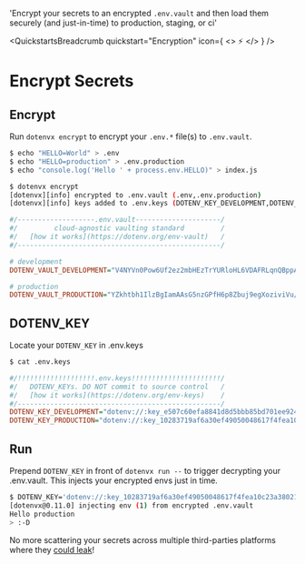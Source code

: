 
  'Encrypt your secrets to an encrypted `.env.vault` and then load them securely (and just-in-time) to production, staging, or ci'

<QuickstartsBreadcrumb quickstart="Encryption" icon={
  <>
    ⚡️
  </>
} />
# Encrypt Secrets
<GuideHeading lead={description} />

## Encrypt

Run `dotenvx encrypt` to encrypt your `.env.*` file(s) to `.env.vault`.

```bash {{ title: "dotenvx encrypt" }}
$ echo "HELLO=World" > .env
$ echo "HELLO=production" > .env.production
$ echo "console.log('Hello ' + process.env.HELLO)" > index.js

$ dotenvx encrypt
[dotenvx][info] encrypted to .env.vault (.env,.env.production)
[dotenvx][info] keys added to .env.keys (DOTENV_KEY_DEVELOPMENT,DOTENV_KEY_PRODUCTION)
```
```ini {{ title: '.env.vault' }}
#/-------------------.env.vault---------------------/
#/         cloud-agnostic vaulting standard         /
#/   [how it works](https://dotenv.org/env-vault)   /
#/--------------------------------------------------/

# development
DOTENV_VAULT_DEVELOPMENT="V4NYVn0Pow6Uf2ez2mbHEzTrYURloHL6VDAFRLqnQBppA/OmHI5x5AXoxCMVor7wOg=="

# production
DOTENV_VAULT_PRODUCTION="YZkhtbh1IlzBgIamAAsG5nzGPfH6p8Zbuj9egXoziviVu/eYIyNjJWtIYyhiW/vHhFbqbsvo5+P9b27OC6ZC7qU="
```

## DOTENV_KEY

Locate your `DOTENV_KEY` in .env.keys

```bash {{ title: "cat .env.keys" }}
$ cat .env.keys
```
```ini {{ title: '.env.keys' }}
#/!!!!!!!!!!!!!!!!!!!.env.keys!!!!!!!!!!!!!!!!!!!!!!/
#/   DOTENV_KEYs. DO NOT commit to source control   /
#/   [how it works](https://dotenv.org/env-keys)    /
#/--------------------------------------------------/
DOTENV_KEY_DEVELOPMENT="dotenv://:key_e507c60efa8841d8d5bbb85bd701ee92406cf3b06506d1d80f1553c2a72791e4@dotenvx.com/vault/.env.vault?environment=development"
DOTENV_KEY_PRODUCTION="dotenv://:key_10283719af6a30ef49050048617f4fea10c23a38021fbebeb9fd858caa01852e@dotenvx.com/vault/.env.vault?environment=production"
```

## Run

Prepend `DOTENV_KEY` in front of `dotenvx run --` to trigger decrypting your .env.vault. This injects your encrypted envs just in time.

```bash {{ title: "DOTENV_KEY={key} dotenvx run -- command" }}
$ DOTENV_KEY='dotenv://:key_10283719af6a30ef49050048617f4fea10c23a38021fbebeb9fd858caa01852e@dotenvx.com/vault/.env.vault?environment=production' dotenvx run -- node index.js
[dotenvx@0.11.0] injecting env (1) from encrypted .env.vault
Hello production
> :-D
```

No more scattering your secrets across multiple third-parties platforms where they [could leak](https://techcrunch.com/2023/01/05/circleci-breach/)!
